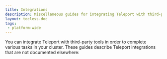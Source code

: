 ```yaml
---
title: Integrations
description: Miscellaneous guides for integrating Teleport with third-party tools.
layout: tocless-doc
tags:
 - platform-wide
---
```


You can integrate Teleport with third-party tools in order to complete various
tasks in your cluster. These guides describe Teleport integrations that are not
documented elsewhere:

<DocCardList />
